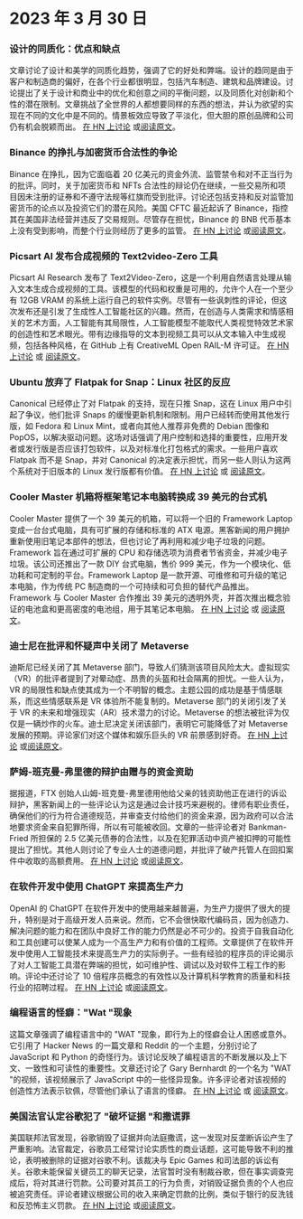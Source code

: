 

<CallToAction />

<Steps>

# 2023 年 3 月 30 日

### 设计的同质化：优点和缺点

文章讨论了设计和美学的同质化趋势，强调了它的好处和弊端。设计的趋同是由于客户和制造商的偏好，在各个行业都很明显，包括汽车制造、建筑和品牌建设。讨论提出了关于设计和商业中的优化和创意之间的平衡问题，以及同质化对创新和个性的潜在限制。文章挑战了全世界的人都想要同样的东西的想法，并认为欲望的实现在不同的文化中是不同的。情景板效应导致了平淡化，但大胆的原创品牌和公司仍有机会脱颖而出。
[在 HN 上讨论](http://news.ycombinator.com/item?id=35355703) 或[阅读原文](https://www.alexmurrell.co.uk/articles/the-age-of-average)。

### Binance 的挣扎与加密货币合法性的争论

Binance 在挣扎，因为它面临着 20 亿美元的资金外流、监管禁令和对不正当行为的批评。同时，关于加密货币和 NFTs 合法性的辩论仍在继续，一些交易所和项目因未注册的证券和不遵守法规等红旗而受到批评。讨论还包括支持和反对监管加密货币的论点以及投资它们的潜在风险。美国 CFTC 最近起诉了 Binance，指控其在美国非法经营并违反了交易规则。尽管存在担忧，Binance 的 BNB 代币基本上没有受到影响，而整个行业则经历了更多的监管。
[在 HN 上讨论](http://news.ycombinator.com/item?id=35351805) 或[阅读原文](https://www.wsj.com/articles/binance-sees-2-billion-in-outflows-as-troubles-compound-9a136e21)。

### Picsart AI 发布合成视频的 Text2video-Zero 工具

Picsart AI Research 发布了 Text2Video-Zero，这是一个利用自然语言处理从输入文本生成合成视频的工具。该模型的代码和权重是可用的，允许个人在一个至少有 12GB VRAM 的系统上运行自己的软件实例。尽管有一些讽刺性的评论，但这次发布还是引发了生成性人工智能社区的兴趣。然而，在创造与人类需求和情感相关的艺术方面，人工智能有其局限性，人工智能模型不能取代人类视觉特效艺术家的创造性和艺术眼光。带有边缘指导的文本到视频工具可以从文本输入中生成视频，包括各种风格，在 GitHub 上有 CreativeML Open RAIL-M 许可证。
[在 HN 上讨论](http://news.ycombinator.com/item?id=35352452) 或 [阅读原文](https://github.com/Picsart-AI-Research/Text2Video-Zero)。

### Ubuntu 放弃了 Flatpak for Snap：Linux 社区的反应

Canonical 已经停止了对 Flatpak 的支持，现在只推 Snap，这在 Linux 用户中引起了争议，他们批评 Snaps 的缓慢更新机制和限制。用户已经转而使用其他发行版，如 Fedora 和 Linux Mint，或者向其他人推荐非免费的 Debian 图像和 PopOS，以解决驱动问题。这场对话强调了用户控制和选择的重要性，应用开发者或发行版是否应该打包软件，以及对标准化打包格式的需求。一些用户喜欢 Flatpak 而不是 Snap，并对 Canonical 的决定表示担忧，而另一些人则认为这两个系统对于旧版本的 Linux 发行版都有价值。
[在 HN 上讨论](http://news.ycombinator.com/item?id=35354729) 或 [阅读原文](https://lwn.net/SubscriberLink/927262/6adb2350e2b0d2ce/)。

### Cooler Master 机箱将框架笔记本电脑转换成 39 美元的台式机

Cooler Master 提供了一个 39 美元的机箱，可以将一个旧的 Framework Laptop 变成一台台式电脑，具有可扩展的存储和标准的 ATX 电源。黑客新闻的用户拥护重新使用旧笔记本部件的想法，但也讨论了再利用和减少电子垃圾的问题。Framework 旨在通过可扩展的 CPU 和存储选项为消费者节省资金，并减少电子垃圾。该公司还推出了一款 DIY 台式电脑，售价 999 美元，作为一个模块化、低功耗和可定制的平台。Framework Laptop 是一款开源、可维修和可升级的笔记本电脑，作为传统 PC 制造商的一个可持续和可负担的替代产品推出。Framework 与 Cooler Master 合作推出 39 美元的透明外壳，并首次推出概念验证的电池盒和更高密度的电池组，用于其笔记本电脑。
[在 HN 上讨论](http://news.ycombinator.com/item?id=35350288) 或 [阅读原文](https://www.theverge.com/2023/3/23/23652939/framework-cooler-master-sff-pc-case)。

### 迪士尼在批评和怀疑声中关闭了 Metaverse

迪斯尼已经关闭了其 Metaverse 部门，导致人们猜测该项目风险太大。虚拟现实（VR）的批评者提到了对晕动症、昂贵的头盔和社会隔离的担忧。一些人认为，VR 的局限性和缺点使其成为一个不明智的概念。主题公园的成功是基于情感联系，而这些情感联系是 VR 体验所不能复制的。Metaverse 部门的关闭引发了关于 VR 的未来和增强现实（AR）技术潜力的讨论。Metaverse 的想法被批评为仅仅是一辆炒作的火车。迪士尼决定关闭该部门，表明它可能降低了对 Metaverse 发展的预期。评论家们对这个媒体和娱乐巨头的 VR 前景感到好奇。
[在 HN 上讨论](http://news.ycombinator.com/item?id=35350952) 或[阅读原文](https://www.wsj.com/articles/disney-eliminates-its-metaverse-division-as-part-of-companys-layoffs-plan-94b03650)。

### 萨姆-班克曼-弗里德的辩护由赠与的资金资助

据报道，FTX 创始人山姆-班克曼-弗里德用他给父亲的钱资助他正在进行的诉讼辩护，黑客新闻上的一些评论认为这是通过会计技巧来避税的。律师有职业责任，确保他们的行为符合道德规范，并审查支付给他们的资金来源，因为政府可以合法地要求资金来自犯罪所得，所以有可能被收回。文章的一些评论者对 Bankman-Fried 所担保的 2.5 亿美元债券的合法性，以及在犯罪活动中资产被扣押的可能性提出了担忧。其他人则讨论了专业人士的道德问题，并批评了破产托管人在回扣案件中收取的高额费用。
[在 HN 上讨论](http://news.ycombinator.com/item?id=35358698) 或[阅读原文](https://www.forbes.com/sites/sarahemerson/2023/03/29/sam-bankman-fried-legal-fees-funded-by-alameda-money-gifted-to-father-joe-bankman/)。

### 在软件开发中使用 ChatGPT 来提高生产力

OpenAI 的 ChatGPT 在软件开发中的使用越来越普遍，为生产力提供了很大的提升，特别是对于高级开发人员来说。然而，它不会很快取代编码员，因为创造力、解决问题的能力和在团队中良好工作的能力仍然是必不可少的。投资于自我自动化和工具创建可以使某人成为一个高生产力和有价值的工程师。文章提供了在软件开发中使用人工智能技术来提高生产力的实际例子。一些有经验的程序员的评论揭示了对人工智能工具潜在弊端的担忧，如可维护性、调试以及对软件工程工作的影响。评论中还讨论了 10 倍程序员概念的有效性以及计算机科学教育的质量和科技行业的招聘过程。
[在 HN 上讨论](http://news.ycombinator.com/item?id=35356054) 或[阅读原文](https://kadekillary.work/posts/1000x-eng/)。

### 编程语言的怪癖："Wat "现象

这篇文章强调了编程语言中的 "WAT "现象，即行为上的怪癖会让人困惑或意外。它引用了 Hacker News 的一篇文章和 Reddit 的一个主题，分别讨论了 JavaScript 和 Python 的奇怪行为。该讨论反映了编程语言的不断发展以及上下文、一致性和可读性的重要性。文章还讨论了 Gary Bernhardt 的一个名为 "WAT "的视频，该视频展示了 JavaScript 中的一些怪异现象。许多评论者对该视频的创造性方法表示钦佩，尽管他们承认了语言的怪癖。
[在 HN 上讨论](http://news.ycombinator.com/item?id=35363044) 或 [阅读原文](https://www.destroyallsoftware.com/talks/wat)。

### 美国法官认定谷歌犯了 "破坏证据 "和撒谎罪

美国联邦法官发现，谷歌销毁了证据并向法庭撒谎，这一发现对反垄断诉讼产生了严重影响。法官裁定，谷歌员工经常讨论实质性的商业话题，这可能导致不利的推论，表明被删除的证据对谷歌不利。该裁决与 Epic Games 和司法部的诉讼有关。谷歌未能保留关键员工的聊天记录，法官暂时没有制裁谷歌，但在事实调查完成后，将对其进行罚款。公司要对其员工的行为负责，对销毁证据负责的个人也应被追究责任。评论者建议根据公司的收入来确定罚款的比例，类似于银行的反洗钱和反恐怖主义罚款。
[在 HN 上讨论](http://news.ycombinator.com/item?id=35363095) 或[阅读原文](https://storage.courtlistener.com/recap/gov.uscourts.cand.373179/gov.uscourts.cand.373179.469.0.pdf)。

</Steps>
